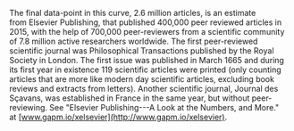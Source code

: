 
The final data-point in this curve, 2.6 million articles, is an estimate from Elsevier Publishing, that published 400,000 peer reviewed articles in 2015, with the help of 700,000 peer-reviewers from a scientific community of 7.8 million active researchers worldwide. The first peer-reviewed scientific journal was Philosophical Transactions published by the Royal Society in London. The first issue was published in March 1665 and during its first year in existence 119 scientific articles were printed (only counting articles that are more like modern day scientific articles, excluding book reviews and extracts from letters). Another scientific journal, Journal des Sçavans, was established in France in the same year, but without peer-reviewing. See "Elsevier Publishing---A Look at the Numbers, and More." at [www.gapm.io/xelsevier](http://www.gapm.io/xelsevier).